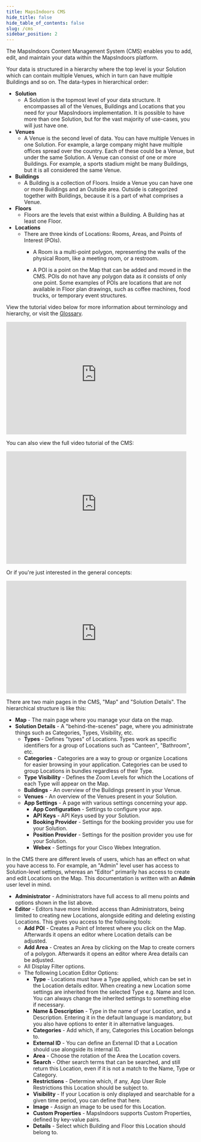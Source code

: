 ```yaml
---
title: MapsIndoors CMS
hide_title: false
hide_table_of_contents: false
slug: /cms
sidebar_position: 2
---
```



The MapsIndoors Content Management System (CMS) enables you to add, edit, and maintain your data within the MapsIndoors platform.

Your data is structured in a hierarchy where the top level is your Solution which can contain multiple Venues, which in turn can have multiple Buildings and so on. The data-types in hierarchical order:

* **Solution**
  * A Solution is the topmost level of your data structure. It encompasses all of the Venues, Buildings and Locations that you need for your MapsIndoors implementation. It is possible to have more than one Solution, but for the vast majority of use-cases, you will just have one.
* **Venues**
  * A Venue is the second level of data. You can have multiple Venues in one Solution. For example, a large company might have multiple offices spread over the country. Each of these could be a Venue, but under the same Solution. A Venue can consist of one or more Buildings. For example, a sports stadium might be many Buildings, but it is all considered the same Venue.
* **Buildings**
  * A Building is a collection of Floors. Inside a Venue you can have one or more Buildings and an Outside area. Outside is categorized together with Buildings, because it is a part of what comprises a Venue.
* **Floors**
  * Floors are the levels that exist within a Building. A Building has at least one Floor.
* **Locations**
  * There are three kinds of Locations: Rooms, Areas, and Points of Interest (POIs).
    * A Room is a multi-point polygon, representing the walls of the physical Room, like a meeting room, or a restroom.

    * A POI is a point on the Map that can be added and moved in the CMS. POIs do not have any polygon data as it consists of only one point. Some examples of POIs are locations that are not available in Floor plan drawings, such as coffee machines, food trucks, or temporary event structures.

View the tutorial video below for more information about terminology and hierarchy, or visit the [Glossary](/glossary/).

<iframe width="480" height="300" src="https://www.youtube-nocookie.com/embed/GwyO-Vav8Rs" frameborder="0" allow="accelerometer; autoplay; encrypted-media; gyroscope; picture-in-picture" allowfullscreen></iframe>

You can also view the full video tutorial of the CMS:

<iframe width="480" height="300" src="https://www.youtube-nocookie.com/embed/1-uFyfH-5po" frameborder="0" allow="accelerometer; autoplay; encrypted-media; gyroscope; picture-in-picture" allowfullscreen></iframe>

Or if you're just interested in the general concepts:

<iframe width="480" height="300" src="https://www.youtube-nocookie.com/embed/65AKMqbUfPw" frameborder="0" allow="accelerometer; autoplay; encrypted-media; gyroscope; picture-in-picture" allowfullscreen></iframe>

There are two main pages in the CMS, "Map" and "Solution Details". The hierarchical structure is like this:

* **Map** - The main page where you manage your data on the map.
* **Solution Details** - A "behind-the-scenes" page, where you administrate things such as Categories, Types, Visibility, etc.
  * **Types** - Defines "types" of Locations. Types work as specific identifiers for a group of Locations such as "Canteen", "Bathroom", etc.
  * **Categories** - Categories are a way to group or organize Locations for easier browsing in your application. Categories can be used to group Locations in bundles regardless of their Type.
  * **Type Visibility** - Defines the Zoom Levels for which the Locations of each Type will appear on the Map.
  * **Buildings** - An overview of the Buildings present in your Venue.
  * **Venues** - An overview of the Venues present in your Solution.
  * **App Settings** - A page with various settings concerning your app.
    * **App Configuration** - Settings to configure your app.
    * **API Keys** - API Keys used by your Solution.
    * **Booking Provider** - Settings for the booking provider you use for your Solution.
    * **Position Provider** - Settings for the position provider you use for your Solution.
    * **Webex** - Settings for your Cisco Webex Integration.

In the CMS there are different levels of users, which has an effect on what you have access to. For example, an "Admin" level user has access to Solution-level settings, whereas an "Editor" primarily has access to create and edit Locations on the Map. This documentation is written with an **Admin** user level in mind.

* **Administrator** - Administrators have full access to all menu points and options shown in the list above.
* **Editor** - Editors have more limited access than Administrators, being limited to creating new Locations, alongside editing and deleting existing Locations. This gives you access to the following tools:
  * **Add POI** - Creates a Point of Interest where you click on the Map. Afterwards it opens an editor where Location details can be adjusted.
  * **Add Area** - Creates an Area by clicking on the Map to create corners of a polygon. Afterwards it opens an editor where Area details can be adjusted.
  * All Display Filter options.
  * The following Location Editor Options:
    * **Type** - Locations must have a Type applied, which can be set in the Location details editor. When creating a new Location some settings are inherited from the selected Type e.g. Name and Icon. You can always change the inherited settings to something else if necessary.
    * **Name & Description** - Type in the name of your Location, and a Description. Entering it in the default language is mandatory, but you also have options to enter it in alternative languages.
    * **Categories** - Add which, if any, Categories this Location belongs to.
    * **External ID** - You can define an External ID that a Location should use alongside its internal ID.
    * **Area** - Choose the rotation of the Area the Location covers.
    * **Search** - Other search terms that can be searched, and still return this Location, even if it is not a match to the Name, Type or Category.
    * **Restrictions** - Determine which, if any, App User Role Restrictions this Location should be subject to.
    * **Visibility** - If your Location is only displayed and searchable for a given time period, you can define that here.
    * **Image** - Assign an image to be used for this Location.
    * **Custom Properties** - MapsIndoors supports Custom Properties, defined by key-value pairs.
    * **Details** - Select which Building and Floor this Location should belong to.
